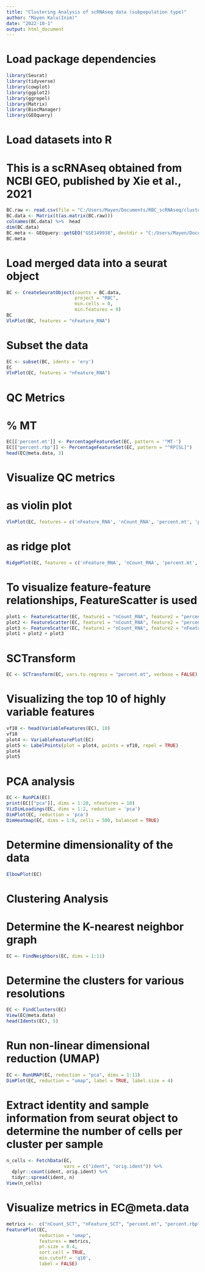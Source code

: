 ```yaml
---
title: "Clustering Analysis of scRNAseq data (subpopulation type)"
author: "Mayen Kalu(Inim)"
date: "2022-10-1"
output: html_document
---
```

# Load package dependencies
```r
library(Seurat)
library(tidyverse)
library(cowplot)
library(ggplot2)
library(ggrepel)
library(Matrix)
library(BiocManager)
library(GEOquery)
```

# Load datasets into R
# This is a scRNAseq obtained from NCBI GEO, published by Xie et al., 2021
```r
BC.raw <- read.csv(file = "C:/Users/Mayen/Documents/RBC_scRNAseq/clustering_analysis_rbc/GSE149938_bm/umi_matrix.csv")
BC.data <- Matrix(t(as.matrix(BC.raw)))
colnames(BC.data) %>%  head
dim(BC.data)
BC.meta <- GEOquery::getGEO("GSE149938", destdir = "C:/Users/Mayen/Documents/RBC_scRNAseq/clustering_analysis_rbc/GSE149938_bm/")
BC.meta
```

# Load merged data into a seurat object
```r
BC <- CreateSeuratObject(counts = BC.data, 
                         project = "RBC", 
                         min.cells = 0,
                         min.features = 0)
BC
VlnPlot(BC, features = "nFeature_RNA")
```

# Subset the data
```r
EC <- subset(BC, idents = 'ery')
EC
VlnPlot(EC, features = "nFeature_RNA")
```

# QC Metrics
# % MT
```r
EC[['percent.mt']] <- PercentageFeatureSet(EC, pattern = '^MT-')
EC[["percent.rbp"]] <- PercentageFeatureSet(EC, pattern = "^RP[SL]")
head(EC@meta.data, 3)
```

# Visualize QC metrics 
# as violin plot
```r
VlnPlot(EC, features = c('nFeature_RNA', 'nCount_RNA', 'percent.mt', 'percent.rbp'), ncol = 4)
```

# as ridge plot
```r
RidgePlot(EC, features = c('nFeature_RNA', 'nCount_RNA', 'percent.mt', 'percent.rbp'), ncol = 1)
```

# To visualize feature-feature relationships, FeatureScatter is used
```r
plot1 <- FeatureScatter(EC, feature1 = "nCount_RNA", feature2 = "percent.mt") 
plot2 <- FeatureScatter(EC, feature1 = "nCount_RNA", feature2 = "percent.rbp")
plot3 <- FeatureScatter(EC, feature1 = "nCount_RNA", feature2 = "nFeature_RNA")
plot1 + plot2 + plot3
```

# SCTransform
```r
EC <- SCTransform(EC, vars.to.regress = "percent.mt", verbose = FALSE)
```

# Visualizing the top 10 of highly variable features
```r
vf10 <- head(VariableFeatures(EC), 10)
vf10
plot4 <- VariableFeaturePlot(EC)
plot5 <- LabelPoints(plot = plot4, points = vf10, repel = TRUE)
plot4
plot5
```

# PCA analysis
```r
EC <- RunPCA(EC)
print(EC[["pca"]], dims = 1:20, nfeatures = 10)
VizDimLoadings(EC, dims = 1:2, reduction = 'pca')
DimPlot(EC, reduction = 'pca')
DimHeatmap(EC, dims = 1:6, cells = 500, balanced = TRUE)
```

# Determine dimensionality of the data
```r
ElbowPlot(EC)
```

# Clustering Analysis
# Determine the K-nearest neighbor graph
```r
EC <- FindNeighbors(EC, dims = 1:11)
```

# Determine the clusters for various resolutions  
```r
EC <- FindClusters(EC)
View(EC@meta.data)
head(Idents(EC), 5) 
```

# Run non-linear dimensional reduction (UMAP)
```r
EC <- RunUMAP(EC, reduction = "pca", dims = 1:11)
DimPlot(EC, reduction = "umap", label = TRUE, label.size = 4)
```

# Extract identity and sample information from seurat object to determine the number of cells per cluster per sample
```r
n_cells <- FetchData(EC, 
                     vars = c("ident", "orig.ident")) %>%
  dplyr::count(ident, orig.ident) %>%
  tidyr::spread(ident, n)
View(n_cells)
```

# Visualize metrics in EC@meta.data
```r
metrics <-  c("nCount_SCT", "nFeature_SCT", "percent.mt", "percent.rbp")
FeaturePlot(EC, 
            reduction = "umap",
            features = metrics,
            pt.size = 0.4, 
            sort.cell = TRUE,
            min.cutoff = 'q10',
            label = FALSE)
```

